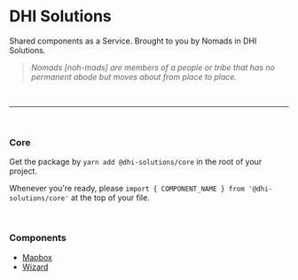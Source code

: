 <Meta title="Core/Installation" />

# DHI Solutions

Shared components as a Service. Brought to you by Nomads in DHI Solutions.

> _Nomads [noh-mads] are members of a people or tribe that has no permanent abode but moves about from place to place._

<br />

---

<br />

### Core

Get the package by `yarn add @dhi-solutions/core` in the root of your project.

Whenever you're ready, please `import { COMPONENT_NAME } from '@dhi-solutions/core'` at the top of your file.

<br />

### Components

- [Mapbox](/nomads?path=/docs/core-mapbox--basic)
- [Wizard](/nomads?path=/docs/core-wizard--basic)

